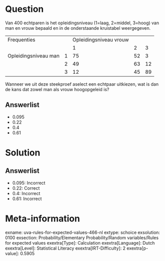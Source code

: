Question
========

Van 400 echtparen is het opleidingsniveau (1=laag, 2=middel, 3=hoog) van
man en vrouw bepaald en in de onderstaande kruistabel weergegeven.

  ---------------------- --- ------------------------ ---- ----
  Frequenties                Opleidingsniveau vrouw        
                             1                        2    3
  Opleidingsniveau man   1   75                       52   3
                         2   49                       63   12
                         3   12                       45   89
  ---------------------- --- ------------------------ ---- ----

Wanneer we uit deze steekproef aselect een echtpaar uitkiezen, wat is
dan de kans dat zowel man als vrouw hoogopgeleid is?

Answerlist
----------

* 0.095
* 0.22
* 0.4
* 0.61

Solution
========

Answerlist
----------

* 0.095: Incorrect
* 0.22: Correct
* 0.4: Incorrect
* 0.61: Incorrect

Meta-information
================
exname: uva-rules-for-expected-values-466-nl
extype: schoice
exsolution: 0100
exsection: Probability/Elementary Probability/Random variables/Rules for expected values
exextra[Type]: Calculation
exextra[Language]: Dutch
exextra[Level]: Statistical Literacy
exextra[IRT-Difficulty]: 2
exextra[p-value]: 0.5905
